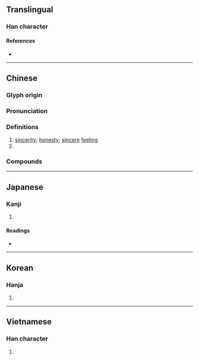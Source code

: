 {{character info/new}}
==Translingual==

===Han character===
{{Han char|rn=61|rad=心|as=04|sn=7|four=94012|canj=PLBU|ids=⿰忄冘}}

====References====
* {{Han ref|kx=0378.130|dkj=10382|dj=0706.130|hdz=42278.080|uh=5FF1|ud=24561|bh=A7D5|bd=42965}}

----

==Chinese==
{{zh-forms}}

===Glyph origin===
{{Han etym}}

===Pronunciation===
{{zh-pron
|m=chén
|ma=y
|c=sam4
|h=
|md=
|mn=qz,tw,xm,zz:sîm
|w=
|mc=y
|oc=y
|cat=n,pn
}}

===Definitions===
{{zh-hanzi}}

# [[sincerity]]; [[honesty]]; [[sincere]] [[feeling]]
# {{surname|lang=zh}}

===Compounds===
{{zh-der|微忱|丹忱|忱悃|忱辭|忠忱|熱忱|滿腔熱忱|歸忱|謝忱|赤忱|血忱|賀忱}}

----

==Japanese==

===Kanji===
{{ja-kanji|grade=|rs=心04}}

# {{defn|lang=ja|sort=心04}}

====Readings====
* {{ja-readings
|goon=じん<じむ
|kanon=しん<しむ
|kun=まこと-
}}

----

==Korean==

===Hanja===
{{ko-hanja|hangeul=침|eumhun=|rv=chim|mr=ch'im|y=chim}}

# {{defn|lang=ko|sort=心04}}

----

==Vietnamese==

===Han character===
{{vi-readings|rs=心04|hanviet=thầm}}

# {{defn|lang=vi|sort=心04}}
